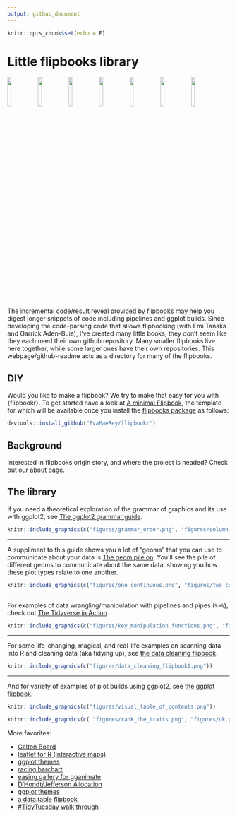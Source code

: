 ```yaml
---
output: github_document
---
```


```r
knitr::opts_chunk$set(echo = F)
```



# Little flipbooks library

<img width="13%" src="figures/linnet_kineograph_1886.jpg"/>
<img width="13%" src="figures/linnet_kineograph_1886.jpg"/>
<img width="13%" src="figures/linnet_kineograph_1886.jpg"/>
<img width="13%" src="figures/linnet_kineograph_1886.jpg"/>
<img width="13%" src="figures/linnet_kineograph_1886.jpg"/>
<img width="13%" src="figures/linnet_kineograph_1886.jpg"/>
<img width="13%" src="figures/linnet_kineograph_1886.jpg"/>
<!-- Original author is de:John Barnes Linnet - Zeitgenössische Illustration (1886), via de.wikipedia -->



The incremental code/result reveal provided by flipbooks may help you digest longer snippets of code including pipelines and ggplot builds.  Since developing the code-parsing code that allows flipbooking (with Emi Tanaka and Garrick Aden-Buie), I've created many little books; they don't seem like they each need their own github repository.  Many smaller flipbooks live here together, while some larger ones have their own repositories.  This webpage/github-readme acts as a directory for many of the flipbooks.

## DIY

Would you like to make a flipbook? We try to make that easy for you with {flipbookr}. To get started have a look at [A minimal Flipbook](https://evamaerey.github.io/little_flipbooks_library/flipbookr/skeleton#1){target="_blank"}, the template for which will be available once you install the [flipbooks package](https://github.com/EvaMaeRey/flipbookr){target="_blank"} as follows:

```r
devtools::install_github("EvaMaeRey/flipbookr")
```

## Background

Interested in flipbooks origin story, and where the project is headed? Check out our [about](https://evamaerey.github.io/little_flipbooks_library/about/what_the_flipbook) page. 


## The library

If you need a theoretical exploration of the grammar of graphics and its use with ggplot2, see [The ggplot2 grammar guide](https://evamaerey.github.io/ggplot2_grammar_guide/ggplot2_grammar_guide){target="_blank"}.

```r
knitr::include_graphics(c("figures/grammar_order.png", "figures/column_aesthetics.png"))
```

<hr>

A suppliment to this guide shows you a lot of "geoms" that you can use to communicate about your data is [The geom pile on](https://evamaerey.github.io/ggplot2_grammar_guide/geoms.html){target="_blank"}.  You'll see the pile of different geoms to communicate about the same data, showing you how these plot types relate to one another. 


```r
knitr::include_graphics(c("figures/one_continuous.png", "figures/two_continuous.png"))
```

<hr>

For examples of data wrangling/manipulation with pipelines and pipes (`%>%`), check out [The Tidyverse in Action](https://evamaerey.github.io/tidyverse_in_action/tidyverse_in_action.html){target="_blank"}.

```r
knitr::include_graphics(c("figures/key_manipulation_functions.png", "figures/median_by_group.png", "figures/select_distinct.png"))
```


<hr>

For some life-changing, magical, and real-life examples on scanning data into R and cleaning data (aka tidying up), see [the data cleaning flipbook](https://evamaerey.github.io/little_flipbooks_library/data_cleaning/data_cleaning){target="_blank"}.


```r
knitr::include_graphics(c("figures/data_cleaning_flipbook1.png"))
```
<hr>

And for variety of examples of plot builds using ggplot2, see [the ggplot flipbook](https://evamaerey.github.io/ggplot_flipbook/ggplot_flipbook_xaringan.html){target="_blank"}.

```r
knitr::include_graphics(c("figures/visual_table_of_contents.png"))
```


```r
knitr::include_graphics(c( "figures/rank_the_traits.png", "figures/uk.png"))
```


More favorites:

- [Galton Board](https://evamaerey.github.io/little_flipbooks_library/galton_board/galton_board.html#1){target="_blank"}
- [leaflet for R (interactive maps)](https://evamaerey.github.io/little_flipbooks_library/leaflet/leaflet#1){target="_blank"}
- [ggplot themes](https://evamaerey.github.io/little_flipbooks_library/taming_themes_in_ggplot/taming_ggplot_themes.html){target="_blank"}
- [racing barchart](https://evamaerey.github.io/little_flipbooks_library/racing_bars/racing_barcharts.html){target="_blank"}
- [easing gallery for gganimate](https://evamaerey.github.io/easing_gganimate/easing_examples.html){target="_blank"}
- [D’Hondt/Jefferson Allocation](https://evamaerey.github.io/little_flipbooks_library/dhondt_jefferson_allocation/dhondt_jefferson_allocation){target="_blank"}
- [ggplot themes](https://evamaerey.github.io/little_flipbooks_library/taming_themes_in_ggplot/taming_ggplot_themes.html){target="_blank"}
- [a data.table flipbook](https://evamaerey.github.io/little_flipbooks_library/data.table/data.table){target="_blank"}
- [#TidyTuesday walk through](https://evamaerey.github.io/tidytuesday_walk_through/tidytuesday_highlights.html){target="_blank"}

